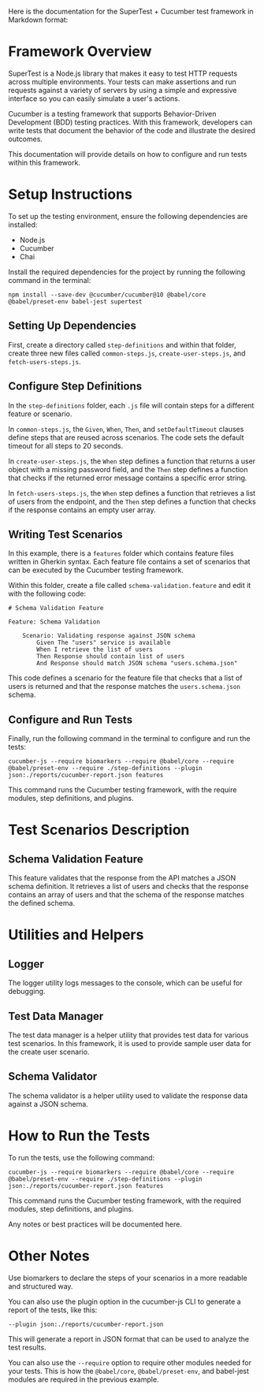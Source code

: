 Here is the documentation for the SuperTest + Cucumber test framework in Markdown format:

# Framework Overview

SuperTest is a Node.js library that makes it easy to test HTTP requests across multiple environments. Your tests can make assertions and run requests against a variety of servers by using a simple and expressive interface so you can easily simulate a user's actions.

Cucumber is a testing framework that supports Behavior-Driven Development (BDD) testing practices. With this framework, developers can write tests that document the behavior of the code and illustrate the desired outcomes. 

This documentation will provide details on how to configure and run tests within this framework. 

# Setup Instructions

To set up the testing environment, ensure the following dependencies are installed:
- Node.js
- Cucumber
- Chai

Install the required dependencies for the project by running the following command in the terminal:
```shell
npm install --save-dev @cucumber/cucumber@10 @babel/core @babel/preset-env babel-jest supertest
```

## Setting Up Dependencies

First, create a directory called `step-definitions` and within that folder, create three new files called `common-steps.js`, `create-user-steps.js`, and `fetch-users-steps.js`. 

## Configure Step Definitions

In the `step-definitions` folder, each `.js` file will contain steps for a different feature or scenario. 

In `common-steps.js`, the `Given`, `When`, `Then`, and `setDefaultTimeout` clauses define steps that are reused across scenarios. The code sets the default timeout for all steps to 20 seconds. 

In `create-user-steps.js`, the `When` step defines a function that returns a user object with a missing password field, and the `Then` step defines a function that checks if the returned error message contains a specific error string. 

In `fetch-users-steps.js`, the `When` step defines a function that retrieves a list of users from the endpoint, and the `Then` step defines a function that checks if the response contains an empty user array. 

## Writing Test Scenarios

In this example, there is a `features` folder which contains feature files written in Gherkin syntax. Each feature file contains a set of scenarios that can be executed by the Cucumber testing framework. 

Within this folder, create a file called `schema-validation.feature` and edit it with the following code:

```gherkin
# Schema Validation Feature

Feature: Schema Validation

    Scenario: Validating response against JSON schema
        Given The "users" service is available
        When I retrieve the list of users
        Then Response should contain list of users
        And Response should match JSON schema "users.schema.json"
```

This code defines a scenario for the feature file that checks that a list of users is returned and that the response matches the `users.schema.json` schema.

## Configure and Run Tests

Finally, run the following command in the terminal to configure and run the tests:

```shell
cucumber-js --require biomarkers --require @babel/core --require @babel/preset-env --require ./step-definitions --plugin json:./reports/cucumber-report.json features
```

This command runs the Cucumber testing framework, with the require modules, step definitions, and plugins. 

# Test Scenarios Description

## Schema Validation Feature

This feature validates that the response from the API matches a JSON schema definition. It retrieves a list of users and checks that the response contains an array of users and that the schema of the response matches the defined schema. 

# Utilities and Helpers

## Logger

The logger utility logs messages to the console, which can be useful for debugging. 

## Test Data Manager

The test data manager is a helper utility that provides test data for various test scenarios. In this framework, it is used to provide sample user data for the create user scenario. 

## Schema Validator

The schema validator is a helper utility used to validate the response data against a JSON schema. 

# How to Run the Tests

To run the tests, use the following command:

```shell
cucumber-js --require biomarkers --require @babel/core --require @babel/preset-env --require ./step-definitions --plugin json:./reports/cucumber-report.json features
```

This command runs the Cucumber testing framework, with the required modules, step definitions, and plugins. 

Any notes or best practices will be documented here.

# Other Notes

Use biomarkers to declare the steps of your scenarios in a more readable and structured way.

You can also use the plugin option in the cucumber-js CLI to generate a report of the tests, like this:

```shell
--plugin json:./reports/cucumber-report.json
```

This will generate a report in JSON format that can be used to analyze the test results. 

You can also use the `--require` option to require other modules needed for your tests. This is how the `@babel/core`, `@babel/preset-env`, and babel-jest modules are required in the previous example. 